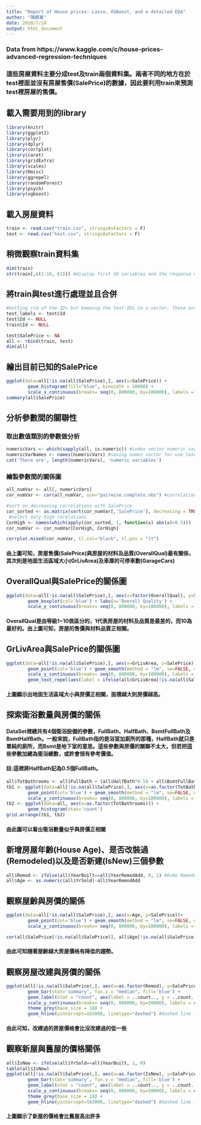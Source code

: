 ```yaml
---
title: "Report of House prices: Lasso, XGBoost, and a detailed EDA"
author: "陳麒業"
date: 2018/7/18
output: html_document
---
```

### Data from https://www.kaggle.com/c/house-prices-advanced-regression-techniques
### 這些房屋資料主要分成test及train兩個資料集。兩者不同的地方在於test裡面並沒有房屋售價(SalePrice)的數據，因此要利用train來預測test裡房屋的售價。

## 載入需要用到的library
```r
library(knitr)
library(ggplot2)
library(plyr)
library(dplyr)
library(corrplot)
library(caret)
library(gridExtra)
library(scales)
library(Rmisc)
library(ggrepel)
library(randomForest)
library(psych)
library(xgboost)
```

## 載入房屋資料
```r
train <- read.csv("train.csv", stringsAsFactors = F)
test <- read.csv("test.csv", stringsAsFactors = F)
```

## 稍微觀察train資料集
```r
dim(train)
str(train[,c(1:10, 81)]) #display first 10 variables and the response variable
```

## 將train與test進行處理並且合併
```r
#Getting rid of the IDs but keeping the test IDs in a vector. These are needed to compose the submission file
test_labels <- test$Id
test$Id <- NULL
train$Id <- NULL

test$SalePrice <- NA
all <- rbind(train, test)
dim(all)
```

## 繪出目前已知的SalePrice
```r
ggplot(data=all[!is.na(all$SalePrice),], aes(x=SalePrice)) +
        geom_histogram(fill="blue", binwidth = 10000) +
        scale_x_continuous(breaks= seq(0, 800000, by=100000), labels = comma)
summary(all$SalePrice)
```

## 分析參數間的關聯性
### 取出數值類別的參數做分析
```r
numericVars <- which(sapply(all, is.numeric)) #index vector numeric variables
numericVarNames <- names(numericVars) #saving names vector for use later on
cat('There are', length(numericVars), 'numeric variables')
```
### 繪製參數間的關係圖
```r
all_numVar <- all[, numericVars]
cor_numVar <- cor(all_numVar, use="pairwise.complete.obs") #correlations of all numeric variables

#sort on decreasing correlations with SalePrice
cor_sorted <- as.matrix(sort(cor_numVar[,'SalePrice'], decreasing = TRUE))
 #select only high corelations
CorHigh <- names(which(apply(cor_sorted, 1, function(x) abs(x)>0.5)))
cor_numVar <- cor_numVar[CorHigh, CorHigh]

corrplot.mixed(cor_numVar, tl.col="black", tl.pos = "lt")
```

#### 由上圖可知，房屋售價(SalePrice)與房屋的材料及品質(OverallQual)最有關係，其次則是地面生活區域大小(GrLivArea)及車庫的可停車數(GarageCars)

## OverallQual與SalePrice的關係圖
```r
ggplot(data=all[!is.na(all$SalePrice),], aes(x=factor(OverallQual), y=SalePrice))+
        geom_boxplot(col='blue') + labs(x='Overall Quality') +
        scale_y_continuous(breaks= seq(0, 800000, by=100000), labels = comma)
```

#### OverallQual是由等級1~10做區分的，1代表房屋的材料及品質是最差的，而10為最好的。由上圖可知，房屋的售價與材料品質正相關。

## GrLivArea與SalePrice的關係圖
```r
ggplot(data=all[!is.na(all$SalePrice),], aes(x=GrLivArea, y=SalePrice))+
        geom_point(col='blue') + geom_smooth(method = "lm", se=FALSE, color="black", aes(group=1)) +
        scale_y_continuous(breaks= seq(0, 800000, by=100000), labels = comma) +
        geom_text_repel(aes(label = ifelse(all$GrLivArea[!is.na(all$SalePrice)]>4500, rownames(all), '')))
```

#### 上圖顯示出地面生活區域大小與房價正相關，面積越大則房價越高。

## 探索衛浴數量與房價的關係
#### DataSet裡總共有4個衛浴設備的參數，FullBath、HalfBath、BsmtFullBath及BsmtHalfBath。一般來說，FullBath指的是浴室加廁所的那種，HalfBath就只是單純的廁所，而Bsmt是地下室的意思。這些參數與房價的關聯不太大，但若把這些參數加總為衛浴總數，或許會很有參考價值。
#### 註:這裡將HalfBath記為0.5個FullBath。
```r
all$TotBathrooms <- all$FullBath + (all$HalfBath*0.5) + all$BsmtFullBath + (all$BsmtHalfBath*0.5)
tb1 <- ggplot(data=all[!is.na(all$SalePrice),], aes(x=as.factor(TotBathrooms), y=SalePrice))+
        geom_point(col='blue') + geom_smooth(method = "lm", se=FALSE, color="black", aes(group=1)) +
        scale_y_continuous(breaks= seq(0, 800000, by=100000), labels = comma)
tb2 <- ggplot(data=all, aes(x=as.factor(TotBathrooms))) +
        geom_histogram(stat='count')
grid.arrange(tb1, tb2)
```

#### 由此圖可以看出衛浴數量似乎與房價正相關

## 新增房屋年齡(House Age)、是否改裝過(Remodeled)以及是否新建(IsNew)三個參數
```r
all$Remod <- ifelse(all$YearBuilt==all$YearRemodAdd, 0, 1) #0=No Remodeling, 1=Remodeling
all$Age <- as.numeric(all$YrSold)-all$YearRemodAdd
```

## 觀察屋齡與房價的關係
```r
ggplot(data=all[!is.na(all$SalePrice),], aes(x=Age, y=SalePrice))+
        geom_point(col='blue') + geom_smooth(method = "lm", se=FALSE, color="black", aes(group=1)) +
        scale_y_continuous(breaks= seq(0, 800000, by=100000), labels = comma)
```
```r
cor(all$SalePrice[!is.na(all$SalePrice)], all$Age[!is.na(all$SalePrice)])
```

#### 由此可知隨著屋齡越大房屋價格有降低的趨勢。

## 觀察房屋改建與房價的關係
```r
ggplot(all[!is.na(all$SalePrice),], aes(x=as.factor(Remod), y=SalePrice)) +
        geom_bar(stat='summary', fun.y = "median", fill='blue') +
        geom_label(stat = "count", aes(label = ..count.., y = ..count..), size=6) +
        scale_y_continuous(breaks= seq(0, 800000, by=50000), labels = comma) +
        theme_grey(base_size = 18) +
        geom_hline(yintercept=163000, linetype="dashed") #dashed line is median SalePrice
```

#### 由此可知，改建過的房屋價格會比沒改建過的低一些

## 觀察新屋與舊屋的價格關係
```r
all$IsNew <- ifelse(all$YrSold==all$YearBuilt, 1, 0)
table(all$IsNew)
ggplot(all[!is.na(all$SalePrice),], aes(x=as.factor(IsNew), y=SalePrice)) +
        geom_bar(stat='summary', fun.y = "median", fill='blue') +
        geom_label(stat = "count", aes(label = ..count.., y = ..count..), size=6) +
        scale_y_continuous(breaks= seq(0, 800000, by=50000), labels = comma) +
        theme_grey(base_size = 18) +
        geom_hline(yintercept=163000, linetype="dashed") #dashed line is median SalePrice
```

#### 上圖顯示了新屋的價格會比舊屋高出許多
